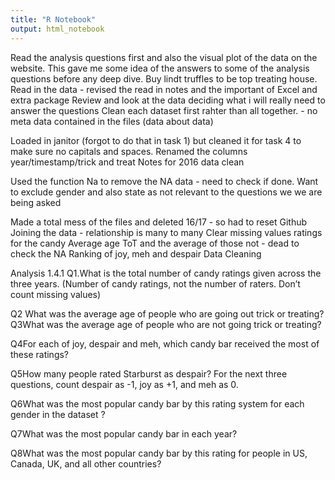 ```yaml
---
title: "R Notebook"
output: html_notebook
---
```

Read the analysis questions first and also the visual plot of the data on the website.  This gave me some idea of the answers to some of the analysis questions before any deep dive. Buy lindt truffles to be top treating house.
Read in the data - revised the read in notes and the important of Excel and extra package
Review and look at the data deciding what i will really need to answer the questions
Clean each dataset first rahter than all together. - no meta data contained in the files (data about data)


Loaded in janitor (forgot to do that in task 1) but cleaned it for task 4 to make sure no capitals and spaces.
Renamed the columns year/timestamp/trick and treat
Notes for 2016 data clean

Used the function Na to remove the NA data - need to check if done.
Want to exclude gender and also state as not relevant to the questions we we are being asked


Made a total mess of the files and deleted 16/17 - so had to reset Github
Joining the data - relationship is many to many
Clear missing values
ratings for the candy
Average age ToT and the average of those not - dead to check the NA
Ranking of joy, meh and despair
Data Cleaning


Analysis
1.4.1
Q1.What is the total number of candy ratings given across the three years.
(Number of candy ratings, not the number of raters. Don’t count missing values)

Q2 What was the average age of people who are going out trick or treating?
Q3What was the average age of people who are not going trick or treating?

Q4For each of joy, despair and meh, which candy bar received the most of these ratings?

Q5How many people rated Starburst as despair?
For the next three questions, count despair as -1, joy as +1, and meh as 0.

Q6What was the most popular candy bar by this rating system for each gender in the dataset ?

Q7What was the most popular candy bar in each year?

Q8What was the most popular candy bar by this rating for people in US, Canada, UK, and all other countries?